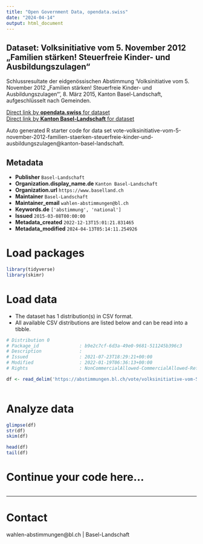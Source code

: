 ```yaml
---
title: "Open Government Data, opendata.swiss"
date: "2024-04-14"
output: html_document
---
```


## Dataset: Volksinitiative vom 5. November 2012 „Familien stärken! Steuerfreie Kinder- und Ausbildungszulagen“

Schlussresultate der eidgenössischen Abstimmung 'Volksinitiative vom 5. November 2012 „Familien stärken! Steuerfreie Kinder- und Ausbildungszulagen“', 8. März 2015, Kanton Basel-Landschaft, aufgeschlüsselt nach Gemeinden.

[Direct link by **opendata.swiss** for dataset](https://opendata.swiss/de/dataset/volksinitiative-vom-5-november-2012-familien-starken-steuerfreie-kinder-und-ausbildungszulagen1)<br>
[Direct link by **Kanton Basel-Landschaft** for dataset](https://abstimmungen.bl.ch/vote/volksinitiative-vom-5-november-2012-familien-staerken-steuerfreie-kinder-und-ausbildungszulagen/data)

Auto generated R starter code for data set vote-volksinitiative-vom-5-november-2012-familien-staerken-steuerfreie-kinder-und-ausbildungszulagen@kanton-basel-landschaft.

## Metadata

- **Publisher** `Basel-Landschaft`
- **Organization.display_name.de** `Kanton Basel-Landschaft`
- **Organization.url** `https://www.baselland.ch`
- **Maintainer** `Basel-Landschaft`
- **Maintainer_email** `wahlen-abstimmungen@bl.ch`
- **Keywords.de** `['abstimmung', 'national']`
- **Issued** `2015-03-08T00:00:00`
- **Metadata_created** `2022-12-13T15:01:21.831465`
- **Metadata_modified** `2024-04-13T05:14:11.254926`


# Load packages

```r

library(tidyverse)
library(skimr)

```

# Load data

-   The dataset has 1 distribution(s) in CSV format.
-   All available CSV distributions are listed below and can be read into a tibble.

```r

# Distribution 0
# Package_id               : b9e2c7cf-6d3a-49e0-9681-511245b396c3
# Description              : 
# Issued                   : 2021-07-23T18:29:21+00:00
# Modified                 : 2022-01-19T06:36:13+00:00
# Rights                   : NonCommercialAllowed-CommercialAllowed-ReferenceRequired

df <- read_delim('https://abstimmungen.bl.ch/vote/volksinitiative-vom-5-november-2012-familien-staerken-steuerfreie-kinder-und-ausbildungszulagen/data-csv')



```

# Analyze data

```r

glimpse(df)
str(df)
skim(df)

head(df)
tail(df)

```

# Continue your code here...

```r

```

------------------------------------------------------------------------

# Contact

wahlen-abstimmungen@bl.ch | Basel-Landschaft

